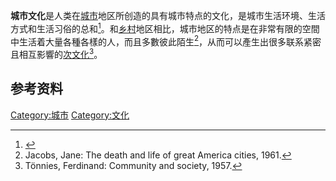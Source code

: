 {{Expand language|1=en|time=2020-09-27T12:01:34+00:00}}
'''城市文化'''是人类在[[城市|城市]]地区所创造的具有城市特点的文化，是城市生活环境、生活方式和生活习俗的总和<ref>{{cite web|url=http://paper.people.com.cn/zgby/html/2015-10/25/content_1634696.htm|title=我国城市文化传播现状及存在的问题|publisher=《[[中国报业|中国报业]]》2015年10月（下）|author=周丽梅 王利芹|date=|accessdate=2017年5月3日|archive-date=2020年3月24日|archive-url=https://web.archive.org/web/20200324102419/http://paper.people.com.cn/zgby/html/2015-10/25/content_1634696.htm}}</ref>。和[[乡村|乡村]]地区相比，城市地区的特点是在非常有限的空間中生活着大量各種各樣的人，而且多數彼此陌生<ref>Jacobs, Jane: The death and life of great America cities, 1961.</ref>，从而可以產生出很多联系紧密且相互影響的[[次文化|次文化]]<ref>Tönnies, Ferdinand: Community and society, 1957.</ref>。

==参考资料==
{{Reflist}}

[[Category:城市|Category:城市]]
[[Category:文化|Category:文化]]